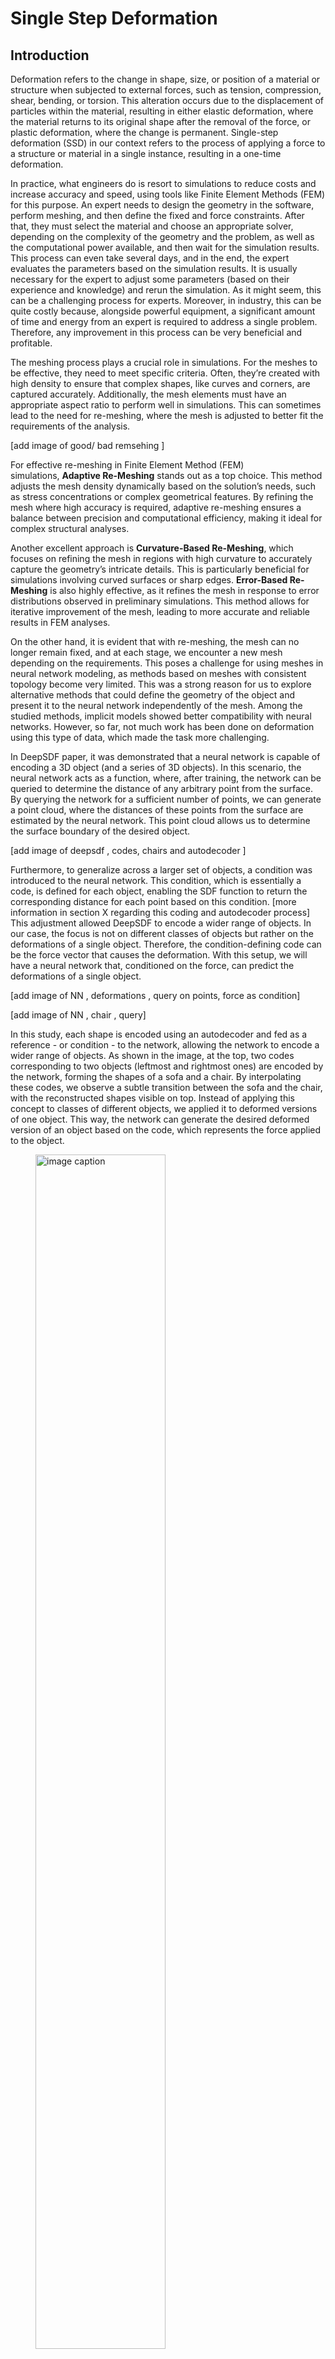 # Single Step Deformation {#sec-ssd}

## Introduction

Deformation refers to the change in shape, size, or position of a material or structure when subjected to external forces, such as tension, compression, shear, bending, or torsion. This alteration occurs due to the displacement of particles within the material, resulting in either elastic deformation, where the material returns to its original shape after the removal of the force, or plastic deformation, where the change is permanent. Single-step deformation (SSD) in our context refers to the process of applying a force to a structure or material in a single instance, resulting in a one-time deformation.

In practice, what engineers do is resort to simulations to reduce costs and increase accuracy and speed, using tools like Finite Element Methods (FEM) for this purpose. An expert needs to design the geometry in the software, perform meshing, and then define the fixed and force constraints. After that, they must select the material and choose an appropriate solver, depending on the complexity of the geometry and the problem, as well as the computational power available, and then wait for the simulation results. This process can even take several days, and in the end, the expert evaluates the parameters based on the simulation results. It is usually necessary for the expert to adjust some parameters (based on their experience and knowledge) and rerun the simulation. As it might seem, this can be a challenging process for experts. Moreover, in industry, this can be quite costly because, alongside powerful equipment, a significant amount of time and energy from an expert is required to address a single problem. Therefore, any improvement in this process can be very beneficial and profitable.

The meshing process plays a crucial role in simulations. For the meshes to be effective, they need to meet specific criteria. Often, they’re created with high density to ensure that complex shapes, like curves and corners, are captured accurately. Additionally, the mesh elements must have an appropriate aspect ratio to perform well in simulations. This can sometimes lead to the need for re-meshing, where the mesh is adjusted to better fit the requirements of the analysis. 

\[add image of good/ bad remsehing \]

For effective re-meshing in Finite Element Method (FEM) simulations, **Adaptive Re-Meshing** stands out as a top choice. This method adjusts the mesh density dynamically based on the solution's needs, such as stress concentrations or complex geometrical features. By refining the mesh where high accuracy is required, adaptive re-meshing ensures a balance between precision and computational efficiency, making it ideal for complex structural analyses.

Another excellent approach is **Curvature-Based Re-Meshing**, which focuses on refining the mesh in regions with high curvature to accurately capture the geometry's intricate details. This is particularly beneficial for simulations involving curved surfaces or sharp edges. **Error-Based Re-Meshing** is also highly effective, as it refines the mesh in response to error distributions observed in preliminary simulations. This method allows for iterative improvement of the mesh, leading to more accurate and reliable results in FEM analyses.

On the other hand, it is evident that with re-meshing, the mesh can no longer remain fixed, and at each stage, we encounter a new mesh depending on the requirements. This poses a challenge for using meshes in neural network modeling, as methods based on meshes with consistent topology become very limited. This was a strong reason for us to explore alternative methods that could define the geometry of the object and present it to the neural network independently of the mesh. Among the studied methods, implicit models showed better compatibility with neural networks. However, so far, not much work has been done on deformation using this type of data, which made the task more challenging.

In DeepSDF paper, it was demonstrated that a neural network is capable of encoding a 3D object (and a series of 3D objects). In this scenario, the neural network acts as a function, where, after training, the network can be queried to determine the distance of any arbitrary point from the surface. By querying the network for a sufficient number of points, we can generate a point cloud, where the distances of these points from the surface are estimated by the neural network. This point cloud allows us to determine the surface boundary of the desired object.

\[add image of deepsdf , codes, chairs and autodecoder \]

Furthermore, to generalize across a larger set of objects, a condition was introduced to the neural network. This condition, which is essentially a code, is defined for each object, enabling the SDF function to return the corresponding distance for each point based on this condition. \[more information in section X regarding this coding and autodecoder process\] This adjustment allowed DeepSDF to encode a wider range of objects. In our case, the focus is not on different classes of objects but rather on the deformations of a single object. Therefore, the condition-defining code can be the force vector that causes the deformation. With this setup, we will have a neural network that, conditioned on the force, can predict the deformations of a single object.

\[add image of NN , deformations , query on points, force as condition\]

\[add image of NN , chair , query\]

In this study, each shape is encoded using an autodecoder and fed as a reference - or condition - to the network, allowing the network to encode a wider range of objects. As shown in the image, at the top, two codes corresponding to two objects (leftmost and rightmost ones) are encoded by the network, forming the shapes of a sofa and a chair. By interpolating these codes, we observe a subtle transition between the sofa and the chair, with the reconstructed shapes visible on top. Instead of applying this concept to classes of different objects, we applied it to deformed versions of one object. This way, the network can generate the desired deformed version of an object based on the code, which represents the force applied to the object.

![image caption](img/Chp3/interpolate_sdf_codes.png){#fig-sdf-interpolate fig-align="center" width="70%"}

### SSD on Watertight Mesh

For each object, the SDF function divides the space into three regions: points with positive distances, which are outside the object; points with negative distances, which are inside the object; and boundary points, which lie on the surface. Therefore, it is necessary for the object to have a closed or watertight geometry.

To model deformation and train the neural network, data samples were needed that depicted various states of a 3D object along with the force vectors applied to it. as explained in the previous chapter, The initial shape was kept constant across all data samples, and the intended deformation was achieved by applying a force in a single step. The model being developed was required to estimate the final shape based on the input force vector. At this stage, a neural network model inspired by DeepSDF was designed using **Dataset 1**, with the aim of estimating the corresponding "signed distance" for any given point in space. Ultimately, by querying a large number of points, a set of SDF values was obtained, which were then converted into a mesh using discretization methods such as Marching Cubes, providing an estimate of the final deformed shape.

**SDF Function Estimation:**

Initially, a neural network, denoted as $f_\theta$ , is trained to estimate the Signed Distance Function for a given 3D object. For any point $p$ in the 3D space, the network outputs the SDF value, which indicates the distance of the point from the object's surface:

$$
SDF(p) = f_\theta(p) 
$$

Here, $p$ in $R^3$ is a point in the 3D space, and $\theta$ represents the parameters of the neural network.

**Deformation with Force Vector:**

Now, suppose a force vector $F$ is applied to the object. The goal is to condition the SDF estimation on this force vector and predict the SDF of the deformed object.

To achieve this, the neural network is extended to take the force vector $F$ as an additional input, resulting in a modified function:

$$
SDF_{deformed}(p, F) = f_\theta(p, F) 
$$

In this formulation:

-   $p$ is still the point in 3D space.
-   $F\in R^3$ represents the force vector applied to the object.
-   $SDF_{deformed}(p, F)$ is the SDF value of the deformed object at point $p$.

#### Training Neural Network

the designed neural network needs to map the 3D points in the space, to a corresponding SDF value, based on a provided force vector. similar to the DeepSDF paper, we choose a Multilayer Preceptron for this purpose. HPO

\*\* effect of different parameters on estimation -\> table

activation function, layers, arch , ....

conditional NN

#### Conclusion

So far, it has been demonstrated that this approach is feasible for predicting the deformation shape of watertight objects based on a single applied force. The designed network, despite its small size, is capable of processing large meshes because it is fundamentally independent of mesh structure. The compact size of the network also offers the advantage of faster training and testing speeds, allowing the trained network to predict deformations more quickly than previous methods.

### SSD on non-Watertight Mesh

Earlier, it was observed that the original DeepSDF algorithm is defined based on watertight meshes. But the data provided by our industrial partner, were large non-watertight meshes with a large number of vertices and faces. Therefore the original DeepSDF method could not be applied there directly.

instead we modify the input and train the neural network. the network could predict the thickness, thinning and deviation with an acceptable error.

#### 1D approach

We had approximately 880 meshes that were deformed by varying processing parameters. These parameters were more complex than a simple force vector and included the following: ... In total, the meshes had three different heights—30, 50, and 70 cm. For each model, we had several meshes with the same topology (as shown in the table). For each mesh, values of thickness, thinning, and deviation were recorded on each face, along with the processing parameters that caused the deformation. In the first step, a cross-section was cut through the middle of each mesh, and points were sampled along this cross-section. This provided a one-dimensional distribution of the thickness, thinning, and deviation values for each mesh sample. The goal was to design a neural network that would take the coordinates of each point on the cross-section along with the processing parameters as input and predict the thickness, thinning, and deviation values as output. This task was accomplished with excellent approximation and speed, and the results can be observed in the charts provided.

![image caption](img/Chp1/karo_1D.png){#fig-karo-1d-1 fig-align="center" width="100%"}

![a) Position of the x0 cut through the deep-drawn element. b) Deviations from the template for the 880 simulations. The three drawing depths (30, 50, and 70) are shown in different colors.](img/Chp1/karo_1D_cut.png){#fig-karo-1d-2 fig-align="center" width="100%"}

#### 2D approach

The deviation and thickness values are available not only along the cuts but for all vertices of the reference mesh. The values determined for each vertex of the 3D mesh can be projected onto a 2D plane using a cylindrical projection. Similar to the previous approach, we can train a model to predict the relevant attributes based on the projected 2D coordinates and the process parameters. We use a regression method based on random forests, but the principle remains the same as with neural networks. **Fig. N** shows the deviation and thickness values predicted by the model compared to the ground truth.

![Predicted values compared to the ground truth for the cylindrical projection (Experiment 742).](img/Chp1/karo_2D.jpg){#fig-karo-2d-1 fig-align="center" width="87%"}

network arch \[?] image grid? , HPO,...

#### 3D approach

providing the x,y,z coordinates of the mesh elements - or faces - and corresponding properties: thickness, thinning and deviation, the trained network could provide a good estimation of these properties.

By extending previous models into the third dimension, we designed a model capable of predicting the deformation, thickness, and thinning of the target component. The neural network receives the coordinates of each face and can estimate the corresponding characteristics. The designed network is small in size, resulting in lower complexity and faster execution speed, and it performs very quickly during inference. We also created a simple interface, incorporating parameters as sliders and radio buttons, allowing the user to adjust the desired parameters (both numerical and categorical) and see the deformation results within a few seconds. It’s worth noting that this process, when performed using the Finite Element Method for a similar component, takes approximately 20 minutes according to the project partners. Therefore, the execution of this code appears successful and efficient. Additionally, the model is capable of interpolating for parameters not present in the dataset and can provide higher-resolution predictions.

network arch, ... 

similar approach can be applied to the 3D mesh. We have access to the x-, y-, and z-coordinates of the center of each face of the reference mesh as well as the process parameters. These can be used similarly to the 1D cuts to predict the deviation at specific points of the reference mesh. The size of the dataset for each drawing depth "Zt" is described in the following table:

| Zt  | Number of faces per mesh | Number of simulations | Dataset size |
|-----|--------------------------|-----------------------|--------------|
| 30  | 26,759                   | 500                   | 13,379,500   |
| 50  | 28,587                   | 250                   | 7,146,750    |
| 70  | 31,976                   | 250                   | 7,994,000    |

#### Joining Process

These components can be attached together in pairs, so we tested whether our algorithm could also be applied to joining. In this case, the designed model must take the parameters of both components as input and output the placement and deformation of each component separately. In joining, the optimal condition occurs when the two components come as close as possible, minimizing the pocket size. The simulation results demonstrated that this method is also applicable for this purpose.

Z-position of the four clamps
A clinch ID for each part. 

+ The process parameters of the two deep-drawn parts

18 process parameters for joining 
